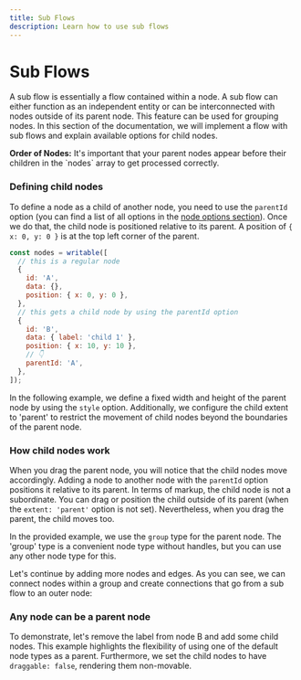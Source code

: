 ```yaml
---
title: Sub Flows
description: Learn how to use sub flows
---
```


# Sub Flows

A sub flow is essentially a flow contained within a node. A sub flow can either function as an independent entity or can be interconnected with nodes outside of its parent node. This feature can be used for grouping nodes. In this section of the documentation, we will implement a flow with sub flows and explain available options for child nodes.


<Callout type="warning">
  <strong>Order of Nodes:</strong>
  It's important that your parent nodes appear before their children in the
  `nodes` array to get processed correctly.
</Callout>

### Defining child nodes

To define a node as a child of another node, you need to use the `parentId` option (you can find a list of all options in the [node options section](/api-reference/types/node)). Once we do that, the child node is positioned relative to its parent. A position of `{ x: 0, y: 0 }` is at the top left corner of the parent.

```js
const nodes = writable([
  // this is a regular node
  {
    id: 'A',
    data: {},
    position: { x: 0, y: 0 },
  },
  // this gets a child node by using the parentId option
  {
    id: 'B',
    data: { label: 'child 1' },
    position: { x: 10, y: 10 },
    // 👇
    parentId: 'A',
  },
]);
```

In the following example, we define a fixed width and height of the parent node by using the `style` option. Additionally, we configure the child extent to 'parent' to restrict the movement of child nodes beyond the boundaries of the parent node.

<RemoteCodeViewer
  route="guides/subflows/a"
  framework="svelte"
  editorHeight={500}
/>
### How child nodes work

When you drag the parent node, you will notice that the child nodes move accordingly. Adding a node to another node with the `parentId` option positions it relative to its parent. In terms of markup, the child node is not a subordinate. You can drag or position the child outside of its parent (when the `extent: 'parent'` option is not set). Nevertheless, when you drag the parent, the child moves too.

In the provided example, we use the `group` type for the parent node. The 'group' type is a convenient node type without handles, but you can use any other node type for this.

Let's continue by adding more nodes and edges. As you can see, we can connect nodes within a group and create connections that go from a sub flow to an outer node:

<RemoteCodeViewer
  route="guides/subflows/b"
  framework="svelte"
  editorHeight={500}
/>
### Any node can be a parent node

To demonstrate, let's remove the label from node B and add some child nodes. This example highlights the flexibility of using one of the default node types as a parent. Furthermore, we set the child nodes to have `draggable: false`, rendering them non-movable.

<RemoteCodeViewer
  route="guides/subflows/c"
  framework="svelte"
  editorHeight={500}
/>
